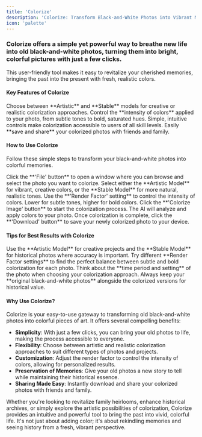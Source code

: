 ---
title: 'Colorize'
description: 'Colorize: Transform Black-and-White Photos into Vibrant Memories'
icon: 'palette'
---

### Colorize offers a simple yet powerful way to breathe new life into old black-and-white photos, turning them into bright, colorful pictures with just a few clicks.

This user-friendly tool makes it easy to revitalize your cherished memories, bringing the past into the present with fresh, realistic colors.

#### Key Features of Colorize
<CardGroup cols={2}>
  <Card title="Model Selection" icon="paintbrush">
    Choose between **Artistic** and **Stable** models for creative or realistic colorization approaches.
  </Card>
  <Card title="Render Factor Adjustment" icon="sliders">
    Control the **intensity of colors** applied to your photo, from subtle tones to bold, saturated hues.
  </Card>
  <Card title="Easy-to-Use Interface" icon="mouse-pointer">
    Simple, intuitive controls make colorization accessible to users of all skill levels.
  </Card>
  <Card title="Instant Download" icon="download">
    Easily **save and share** your colorized photos with friends and family.
  </Card>
</CardGroup>

#### How to Use Colorize

Follow these simple steps to transform your black-and-white photos into colorful memories.

<AccordionGroup>
  <Accordion title="Step 1: Select Your File" icon="file-image">
    Click the **'File' button** to open a window where you can browse and select the photo you want to colorize.
  </Accordion>
  <Accordion title="Step 2: Choose Your Model" icon="paintbrush">
    Select either the **Artistic Model** for vibrant, creative colors, or the **Stable Model** for more natural, realistic tones.
  </Accordion>
  <Accordion title="Step 3: Adjust Render Factor" icon="sliders">
    Use the **'Render Factor' setting** to control the intensity of colors. Lower for subtle tones, higher for bold colors.
  </Accordion>
  <Accordion title="Step 4: Colorize Your Image" icon="wand-magic-sparkles">
    Click the **'Colorize Image' button** to start the colorization process. The AI will analyze and apply colors to your photo.
  </Accordion>
  <Accordion title="Step 5: Download Your Colorized Photo" icon="download">
    Once colorization is complete, click the **'Download' button** to save your newly colorized photo to your device.
  </Accordion>
</AccordionGroup>

#### Tips for Best Results with Colorize

<AccordionGroup>
  <Accordion title="Choose the Right Model" icon="paintbrush">
    Use the **Artistic Model** for creative projects and the **Stable Model** for historical photos where accuracy is important.
  </Accordion>
  <Accordion title="Experiment with Render Factor" icon="sliders">
    Try different **Render Factor settings** to find the perfect balance between subtle and bold colorization for each photo.
  </Accordion>
  <Accordion title="Consider the Photo's Context" icon="image">
    Think about the **time period and setting** of the photo when choosing your colorization approach.
  </Accordion>
  <Accordion title="Preserve Originals" icon="copy">
    Always keep your **original black-and-white photos** alongside the colorized versions for historical value.
  </Accordion>
</AccordionGroup>

#### Why Use Colorize?

Colorize is your easy-to-use gateway to transforming old black-and-white photos into colorful pieces of art. It offers several compelling benefits:

- **Simplicity**: With just a few clicks, you can bring your old photos to life, making the process accessible to everyone.
- **Flexibility**: Choose between artistic and realistic colorization approaches to suit different types of photos and projects.
- **Customization**: Adjust the render factor to control the intensity of colors, allowing for personalized results.
- **Preservation of Memories**: Give your old photos a new story to tell while maintaining their historical essence.
- **Sharing Made Easy**: Instantly download and share your colorized photos with friends and family.

Whether you're looking to revitalize family heirlooms, enhance historical archives, or simply explore the artistic possibilities of colorization, Colorize provides an intuitive and powerful tool to bring the past into vivid, colorful life. It's not just about adding color; it's about rekindling memories and seeing history from a fresh, vibrant perspective.
